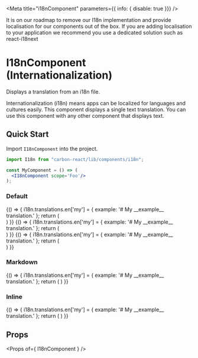 
<Meta title="i18nComponent" parameters={{ info: { disable: true }}} />

<DeprecationWarning>
  It is on our roadmap to remove our I18n implementation
  and provide localisation for our components out of the box.
  If you are adding localisation to your application we recommend you use a dedicated solution such as react-i18next
</DeprecationWarning>

# I18nComponent (Internationalization)
Displays a translation from an i18n file.

Internationalization (i18n) means apps can be localized for languages and cultures easily.
This component displays a single text translation.
You can use this component with any other component that displays text.

## Quick Start
Import `I18nComponent` into the project.

```jsx
import I18n from "carbon-react/lib/components/i18n";

const MyComponent = () => (
  <I18nComponent scope='Foo'/>
);
```

### Default
<Preview>
  <Story name="default">
    {() => {
      i18n.translations.en['my'] = {
      example: '# My __example__ translation.'
      };
      return (
      <div style={{margin: '16px'}}>
        <I18nComponent scope='my.example'/>
      </div>
      )
    }}
  </Story>
  <Story name="markdown">
    {() => {
      i18n.translations.en['my'] = {
      example: '# My __example__ translation.'
      };
      return (
      <div style={{}}>
        <I18nComponent markdown={true} inline={false} scope='my.example'/>
      </div>
      )
    }}
  </Story>
  <Story name="inline">
    {() => {
      i18n.translations.en['my'] = {
      example: '# My __example__ translation.'
      };
      return (
      <div style={{margin: '16px'}}>
        <I18nComponent markdown={true} inline={true} scope='my.example'/>
      </div>
      )
    }}
  </Story>
</Preview>

### Markdown
<Preview>
  <Story name="with Markdown" parameters={{ chromatic: { disable: true }}}>
    {() => {
        i18n.translations.en['my'] = {
        example: '# My __example__ translation.'
      };
      return (
        <I18nComponent markdown={true} inline={false} scope='my.example'/>
      )
    }}
  </Story>
</Preview>

### Inline
<Preview>
  <Story name="with Inline" parameters={{ chromatic: { disable: true }}}>
    {() => {
        i18n.translations.en['my'] = {
        example: '# My __example__ translation.'
      };
      return (
        <I18nComponent markdown inline scope='my.example'/>
      )
    }}
  </Story>
</Preview>

## Props
<Props of={ I18nComponent } />